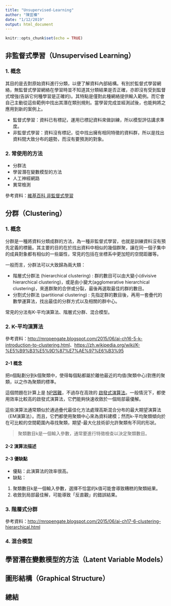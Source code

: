 ```yaml
---
title: "Unsupervised-Learning"
author: "陳宜榛"
date: "1/12/2019"
output: html_document
---
```

```r
knitr::opts_chunk$set(echo = TRUE)
```

## 非監督式學習（Unsupervised Learning）

### 1. 概念

其目的是去對原始資料進行分類，以便了解資料內部結構。有別於監督式學習網絡，無監督式學習網絡在學習時並不知道其分類結果是否正確，亦即沒有受到監督式增強(告訴它何種學習是正確的)。其特點是僅對此種網絡提供輸入範例。而它會自己主動從這些範例中找出其潛在類別規則。當學習完成並經測試後，也能夠將之應用到新的案例上。

* 監督式學習：資料已有標記，運用已標記資料來做訓練，所以模型評估講求準度。
* 非監督式學習：資料沒有標記，從中找出擁有相同特徵的資料群，所以是找出資料間大致分布的趨勢，而沒有要預測的對象。

### 2. 常使用的方法

* 分群法
* 學習潛在變數模型的方法
* 人工神經網路
* 異常檢測

參考資料：[維基百科 非監督式學習](https://zh.wikipedia.org/wiki/%E9%9D%9E%E7%9B%A3%E7%9D%A3%E5%BC%8F%E5%AD%B8%E7%BF%92)

## 分群（Clustering）

### 1. 概念

分群是一種將資料分類成群的方法，為一種非監督式學習，也就是訓練資料沒有預先定義的標籤。其主要的目的在於找出資料中相似的幾個群聚，讓在同一個子集中的成員對象都有相似的一些屬性，常見的包括在坐標系中更加短的空間距離等。

一般而言，分群法可以大致歸為兩大類：

* 階層式分群法 (hierarchical clustering) : 群的數目可以由大變小(divisive hierarchical clustering)，或是由小變大(agglomerative hierarchical clustering)，來進群聚的合併或分裂，最後再選取最佳的群的數目。
* 分割式分群法 (partitional clustering) : 先指定群的數目後，再用一套疊代的數學運算法，找出最佳的分群方式以及相關的群中心。

常見的分法有K-平均演算法、階層式分群、混合模型。

### 2. K-平均演算法

參考資料：<http://mropengate.blogspot.com/2015/06/ai-ch16-5-k-introduction-to-clustering.html>、<https://zh.wikipedia.org/wiki/K-%E5%B9%B3%E5%9D%87%E7%AE%97%E6%B3%95>

#### 2-1 概念

把n個點劃分到k個聚類中，使得每個點都屬於離他最近的均值(聚類中心)對應的聚類，以之作為聚類的標準。

這個問題在計算上是 [NP困難](https://zh.wikipedia.org/wiki/NP%E5%9B%B0%E9%9A%BE)，不過存在高效的 [啟發式演算法](https://zh.wikipedia.org/wiki/%E5%90%AF%E5%8F%91%E5%BC%8F%E6%90%9C%E7%B4%A2)。一般情況下，都使用效率比較高的啟發式演算法，它們能夠快速收斂於一個局部最優解。

這些演算法通常類似於通過疊代最佳化方法處理高斯混合分布的最大期望演算法（EM演算法）。而且，它們都使用聚類中心來為資料建模；然而k-平均聚類傾向於在可比較的空間範圍內尋找聚類，期望-最大化技術卻允許聚類有不同的形狀。

>聚類數目k是一個輸入參數，通常要進行特徵檢查以決定聚類數目。

#### 2-2 演算法描述

#### 2-3 優缺點

* 優點：此演算法的效率很高。
* 缺點：

1. 聚類數目k是一個輸入參數，選擇不恰當的k值可能會導致糟糕的聚類結果。
2. 收斂到局部最佳解，可能導致「反直觀」的錯誤結果。

### 3. 階層式分群

參考資料：<http://mropengate.blogspot.com/2015/06/ai-ch17-6-clustering-hierarchical.html>

### 4. 混合模型

## 學習潛在變數模型的方法（Latent Variable Models）

## 圖形結構（Graphical Structure）

## 總結
